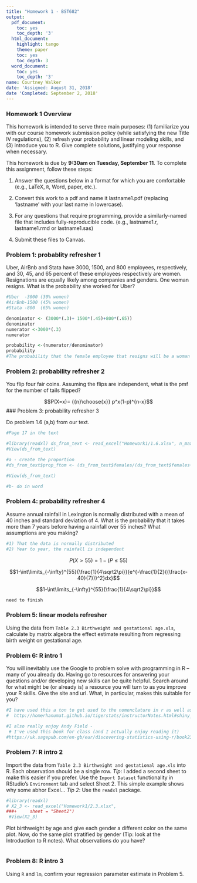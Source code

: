 ```yaml
---
title: "Homework 1 - BST682"
output:
  pdf_document:
    toc: yes
    toc_depth: '3'
  html_document:
    highlight: tango
    theme: paper
    toc: yes
    toc_depth: 3
  word_document:
    toc: yes
    toc_depth: '3'
name: Courtney Walker 
date: 'Assigned: August 31, 2018'
date 'Completed: September 2, 2018'
---
```



### Homework 1 Overview

This homework is intended to serve three main purposes: (1) familiarize you with our course homework submission policy (while satisfying the new Title IV regulations), (2) refresh your probability and linear modeling skills, and (3) introduce you to R.  Give complete solutions, justifying your response when necessary. 

This homework is due by **9:30am on Tuesday, September 11**.  To complete this assignment, follow these steps:

1. Answer the questions below in a format for which you are comfortable (e.g., LaTeX, $\texttt{R}$, Word, paper, etc.).


2. Convert this work to a pdf and name it lastname1.pdf (replacing 'lastname' with your last name in lowercase).

3. For any questions that require programming, provide a similarly-named file that includes fully-reproducible code.  (e.g., lastname1.r, lastname1.rmd or lastname1.sas)

4. Submit these files to Canvas.


### Problem 1: probablity refresher 1

Uber, AirBnb and Stata have 3000, 1500, and 800 employees, respectively, and 30, 45, and 65 percent of these employees respectively are women.  Resignations are equally likely among companies and genders.  One woman resigns.  What is the probability she worked for Uber?


```r
#Uber  -3000 (30% women) 
#AirBnb-1500 (45% women) 
#Stata -800  (65% women)

denominator <- (3000*(.3)+ 1500*(.45)+800*(.65))
denominator 
numerator <-3000*(.3)
numerator 

probability <-(numerator/denominator)
probability
#The probability that the female employee that resigns will be a woman is .43

```


### Problem 2: probability refresher 2

You flip four fair coins.  Assuming the flips are independent, what is the pmf for the number of tails flipped?

$$P(X=x)= {{n}\choose{x}} p^x(1-p)^{n-x}$$
### Problem 3: probability refresher 3

Do problem 1.6 (a,b) from our text.

```r
#Page 17 in the text 

#library(readxl) ds_from_text <- read_excel("Homework1/1.6.xlsx", n_max = 17)
#View(ds_from_text)

```

```r
#a - create the proportion 
#ds_from_text$prop_ftom <- (ds_from_text$females/(ds_from_text$females+ds_from_text$males))

#View(ds_from_text)
```

```r
#b- do in word 

```


### Problem 4: probability refresher 4

Assume annual rainfall in Lexington is normally distributed with a mean of 40 inches and standard deviation of 4. What is the probability that it takes more than 7 years before having a rainfall over 55 inches?  What assumptions are you making?

```r
#1) That the data is normally distributed 
#2) Year to year, the rainfall is independent

```
$$P(X>55)=1-(P \leq 55)$$


$$1-\int\limits_{-\infty}^{55}{\frac{1}{4\sqrt2\pi}}{e^{-\frac{1}{2}{(\frac{x-40}{7})}^2}dx}$$

$$1-\int\limits_{-\infty}^{55}{\frac{1}{4\sqrt2\pi}}$$

```r
need to finish 
```

### Problem 5: linear models refresher
Using the data from `Table 2.3 Birthweight and gestational age.xls`, calculate by matrix algebra the effect estimate resulting from regressing birth weight on gestational age.



### Problem 6: R intro 1

You will inevitably use the Google to problem solve with programming in R -- many of you already do.  Having go to resources for answering your questions and/or developing new skills can be quite helpful.  Search around for what might be (or already is) a resource you will turn to as you improve your R skills.  Give the site and url.  What, in particular, makes this suitable for you?

```r
#I have used this a ton to get used to the nomenclature in r as well as practice a bit - 
#  http://homerhanumat.github.io/tigerstats/instructorNotes.html#shiny_apps

#I also really enjoy Andy Field - 
 # I've used this book for class (and I actually enjoy reading it)
#https://uk.sagepub.com/en-gb/eur/discovering-statistics-using-r/book236067


```


### Problem 7: R intro 2

Import the data from `Table 2.3 Birthweight and gestational age.xls` into R.  Each observation should be a single row.  *Tip*: I added a second sheet to make this easier if you prefer. Use the `Import Dataset` functionality in RStudio's `Environment` tab and select Sheet 2.  This simple example shows why some abhor Excel... *Tip 2*: Use the `readxl` package.

```r
#library(readxl)
# X2_3 <- read_excel("Homework1/2.3.xlsx", 
###+     sheet = "Sheet2")
 #View(X2_3)
```


Plot birthweight by age and give each gender a different color on the same plot.  Now, do the same plot stratified by gender (Tip: look at the Introduction to R notes).  What observations do you have?

```r

```



### Problem 8: R intro 3

Using `R` and `lm`, confirm your regression parameter estimate in Problem 5.  
